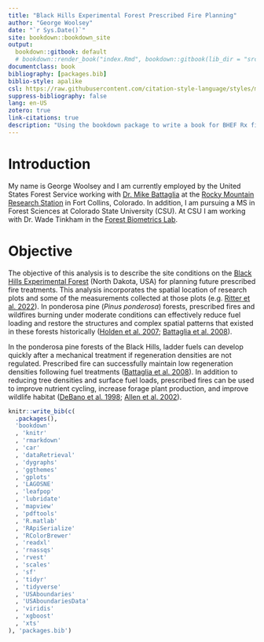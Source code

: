 ```yaml
--- 
title: "Black Hills Experimental Forest Prescribed Fire Planning"
author: "George Woolsey"
date: "`r Sys.Date()`"
site: bookdown::bookdown_site
output: 
  bookdown::gitbook: default
  # bookdown::render_book("index.Rmd", bookdown::gitbook(lib_dir = "src"))
documentclass: book
bibliography: [packages.bib]
biblio-style: apalike
csl: https://raw.githubusercontent.com/citation-style-language/styles/master/research-institute-for-nature-and-forest.csl
suppress-bibliography: false
lang: en-US
zotero: true
link-citations: true
description: "Using the bookdown package to write a book for BHEF Rx fire planning. The output format for this example is bookdown::gitbook."
---
```


# Introduction

My name is George Woolsey and I am currently employed by the United States Forest Service working with [Dr. Mike Battaglia](https://www.fs.usda.gov/rmrs/people/mbattaglia) at the [Rocky Mountain Research Station](https://www.fs.usda.gov/rmrs/) in Fort Collins, Colorado. In addition, I am pursuing a MS in Forest Sciences at Colorado State University (CSU). At CSU I am working with Dr. Wade Tinkham in the [Forest Biometrics Lab](https://sites.warnercnr.colostate.edu/wtinkham/).

# Objective

The objective of this analysis is to describe the site conditions on the [Black Hills Experimental Forest](https://www.fs.usda.gov/rmrs/experimental-forests-and-ranges/black-hills-experimental-forest) (North Dakota, USA) for planning future prescribed fire treatments. This analysis incorporates the spatial location of research plots and some of the measurements collected at those plots (e.g. [Ritter et al. 2022](https://esajournals.onlinelibrary.wiley.com/doi/pdfdirect/10.1002/eap.2682)). In ponderosa pine (*Pinus ponderosa*) forests, prescribed fires and wildfires burning under moderate conditions can effectively reduce fuel loading and restore the structures and complex spatial patterns that existed in these forests historically ([Holden et al. 2007](https://link.springer.com/article/10.4996/fireecology.0302018); [Battaglia et al. 2008](https://www.sciencedirect.com/science/article/pii/S0378112708005872?casa_token=dFT72MfRci0AAAAA:-oOg81ItoxHaah1SeeRY9GdgcXgjBHgOhyZtbmk5U5e-IBFDgpEjNlFoo2P1wCvcKfj0a9dxCQQ)). 

In the ponderosa pine forests of the Black Hills, ladder fuels can develop quickly after a mechanical treatment if regeneration densities are not regulated. Prescribed fire can successfully maintain low regeneration densities following fuel treatments ([Battaglia et al. 2008](https://www.sciencedirect.com/science/article/pii/S0378112708005872?casa_token=dFT72MfRci0AAAAA:-oOg81ItoxHaah1SeeRY9GdgcXgjBHgOhyZtbmk5U5e-IBFDgpEjNlFoo2P1wCvcKfj0a9dxCQQ)). In addition to reducing tree densities and surface fuel loads, prescribed fires can be used to improve nutrient cycling, increase forage plant production, and improve wildlife habitat ([DeBano et al. 1998](https://books.google.com/books?id=cFxtriC2EDkC&lpg=PR15&ots=lzCwcsNMeg&dq=Fire's%20Effects%20on%20Ecosystems&lr&pg=PP1#v=onepage&q=Fire's%20Effects%20on%20Ecosystems&f=false); [Allen et al. 2002](https://esajournals.onlinelibrary.wiley.com/doi/abs/10.1890/1051-0761%282002%29012%5B1418%3AEROSPP%5D2.0.CO%3B2?casa_token=uFvw56TXOLsAAAAA%3A-zBtux0R_Ex4LLcEDpGZmcPs1vqygMErGnSS-DNWVYQkDC_Ti8eldbkhE4CkPXUwPmm5YO35gZI1axg)). 


```r
knitr::write_bib(c(
  .packages(),
  'bookdown'
  , 'knitr'
  , 'rmarkdown'
  , 'car'
  , 'dataRetrieval'
  , 'dygraphs'
  , 'ggthemes'
  , 'gplots'
  , 'LAGOSNE'
  , 'leafpop'
  , 'lubridate'
  , 'mapview'
  , 'pdftools'
  , 'R.matlab'
  , 'RApiSerialize'
  , 'RColorBrewer'
  , 'readxl'
  , 'rnassqs'
  , 'rvest'
  , 'scales'
  , 'sf'
  , 'tidyr'
  , 'tidyverse'
  , 'USAboundaries'
  , 'USAboundariesData'
  , 'viridis'
  , 'xgboost'
  , 'xts'
), 'packages.bib')
```

